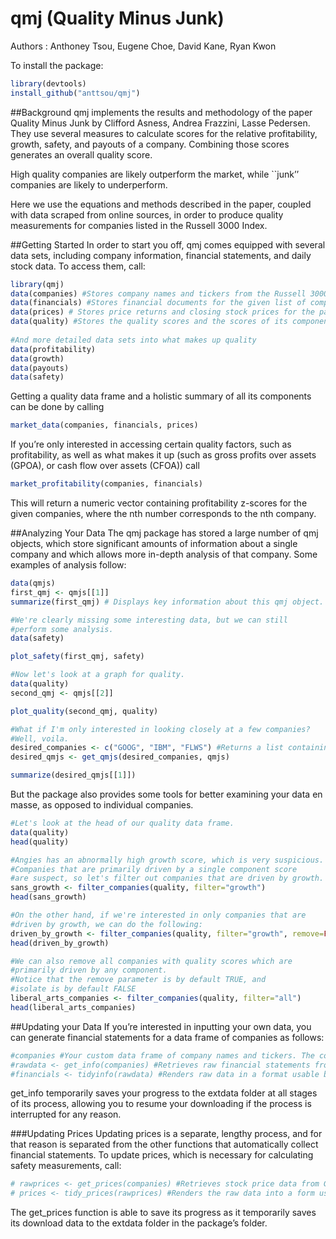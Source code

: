# qmj (Quality Minus Junk)
Authors : Anthoney Tsou, Eugene Choe, David Kane, Ryan Kwon

To install the package:

```r
library(devtools)
install_github("anttsou/qmj")
```

##Background
qmj implements the results and methodology of the paper Quality Minus Junk by Clifford Asness, Andrea Frazzini, Lasse Pedersen. They use several measures to calculate scores for the relative profitability, growth, safety, and payouts of a company. Combining those scores generates an overall quality score.

High quality companies are likely outperform the market, while ``junk'' companies are likely to underperform.

Here we use the equations and methods described in the paper, coupled with data scraped from online sources, in order to produce quality measurements for companies listed in the Russell 3000 Index.

##Getting Started
In order to start you off, qmj comes equipped with several data sets, including company information, financial statements, and daily stock data. To access them, call:

```r
library(qmj)
data(companies) #Stores company names and tickers from the Russell 3000 index
data(financials) #Stores financial documents for the given list of companies.
data(prices) # Stores price returns and closing stock prices for the past two years.
data(quality) #Stores the quality scores and the scores of its components.
  
#And more detailed data sets into what makes up quality
data(profitability)
data(growth)
data(payouts)
data(safety)
```

Getting a quality data frame and a holistic summary of all its components can be done by calling

```r
market_data(companies, financials, prices)
```

If you're only interested in accessing certain quality factors, such as profitability, as well as what makes it up (such as gross profits over assets (GPOA), or cash flow over assets (CFOA)) call

```r
market_profitability(companies, financials)
```

This will return a numeric vector containing profitability z-scores for the given companies, where the nth number corresponds to the nth company. 

##Analyzing Your Data
The qmj package has stored a large number of qmj objects, which store significant amounts of information about a single company and which allows more in-depth analysis of that company. Some examples of analysis follow:

```r
data(qmjs)
first_qmj <- qmjs[[1]]
summarize(first_qmj) # Displays key information about this qmj object.

#We're clearly missing some interesting data, but we can still 
#perform some analysis.
data(safety)
```
```r
plot_safety(first_qmj, safety)
```

```r
#Now let's look at a graph for quality.
data(quality)
second_qmj <- qmjs[[2]]
```
```r
plot_quality(second_qmj, quality)
```

```r
#What if I'm only interested in looking closely at a few companies? 
#Well, voila.
desired_companies <- c("GOOG", "IBM", "FLWS") #Returns a list containing the given qmj objects in order.
desired_qmjs <- get_qmjs(desired_companies, qmjs) 

summarize(desired_qmjs[[1]])
```

But the package also provides some tools for better examining your data en masse, as opposed to individual companies.

```r
#Let's look at the head of our quality data frame.
data(quality)
head(quality)

#Angies has an abnormally high growth score, which is very suspicious.
#Companies that are primarily driven by a single component score 
#are suspect, so let's filter out companies that are driven by growth.
sans_growth <- filter_companies(quality, filter="growth")
head(sans_growth)

#On the other hand, if we're interested in only companies that are 
#driven by growth, we can do the following:
driven_by_growth <- filter_companies(quality, filter="growth", remove=FALSE, isolate=TRUE)
head(driven_by_growth)

#We can also remove all companies with quality scores which are 
#primarily driven by any component.
#Notice that the remove parameter is by default TRUE, and 
#isolate is by default FALSE
liberal_arts_companies <- filter_companies(quality, filter="all")
head(liberal_arts_companies)
```
  
##Updating your Data
If you're interested in inputting your own data, you can generate financial statements for a data frame of companies as follows:

```r
#companies #Your custom data frame of company names and tickers. The column name for tickers must be "ticker"
#rawdata <- get_info(companies) #Retrieves raw financial statements from google finance through the quantmod package.
#financials <- tidyinfo(rawdata) #Renders raw data in a format usable by other functions in this package.
```

get_info temporarily saves your progress to the extdata folder at all stages of its process, allowing you to resume your downloading if the process is interrupted for any reason.

###Updating Prices
Updating prices is a separate, lengthy process, and for that reason is separated from the other functions that automatically collect financial statements. To update prices, which is necessary for calculating safety measurements, call:

```r
# rawprices <- get_prices(companies) #Retrieves stock price data from Google Finance for listed companies for the past two years. Also saves data from the S&P 500, retrieved from Yahoo Finance.
# prices <- tidy_prices(rawprices) #Renders the raw data into a form usable by other functions in this package.
```

The get_prices function is able to save its progress as it temporarily saves its download data to the extdata folder in the package's folder.